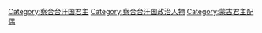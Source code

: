 [[Category:察合台汗国君主|Category:察合台汗国君主]]
[[Category:察合台汗国政治人物|Category:察合台汗国政治人物]]
[[Category:蒙古君主配偶|Category:蒙古君主配偶]]